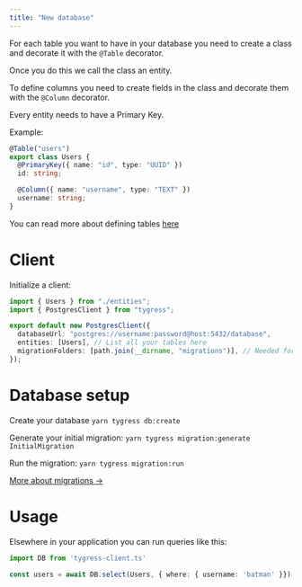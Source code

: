```yaml
---
title: "New database"
---
```


For each table you want to have in your database you need to create a class and decorate it with the `@Table` decorator.

Once you do this we call the class an <Tooltip tip="Classes and decorators that define your schema">entity</Tooltip>.

To define columns you need to create fields in the class and decorate them with the `@Column` decorator.

Every <Tooltip tip="Classes and decorators that define your schema">entity</Tooltip> needs to have a <Tooltip tip="Column with a Postgres primary key on it">Primary Key</Tooltip>.

Example:
```typescript /entities/users.ts
@Table("users")
export class Users {
  @PrimaryKey({ name: "id", type: "UUID" })
  id: string;

  @Column({ name: "username", type: "TEXT" })
  username: string;
}
```

You can read more about defining tables [here](/guides/defining-tables)

# Client

Initialize a client:
```typescript tygress-client.ts
import { Users } from "./entities";
import { PostgresClient } from "tygress";

export default new PostgresClient({
  databaseUrl: "postgres://username:password@host:5432/database",
  entities: [Users], // List all your tables here
  migrationFolders: [path.join(__dirname, "migrations")], // Needed for migrations to work
});
```

# Database setup

Create your database `yarn tygress db:create`

Generate your initial migration: `yarn tygress migration:generate InitialMigration`

Run the migration: `yarn tygress migration:run`

[More about migrations ->](/guides/migrations)

# Usage

Elsewhere in your application you can run queries like this:
```typescript index.ts
import DB from 'tygress-client.ts'

const users = await DB.select(Users, { where: { username: 'batman' }})
```
